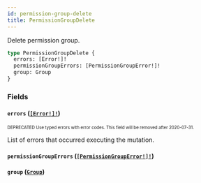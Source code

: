 ```yaml
---
id: permission-group-delete
title: PermissionGroupDelete
---
```


Delete permission group.

```graphql
type PermissionGroupDelete {
  errors: [Error!]!
  permissionGroupErrors: [PermissionGroupError!]!
  group: Group
}
```

### Fields

#### `errors` ([`[Error!]!`](/api-reference/objects/error.mdx))

<sub><sup><span className="deprecatedTag">DEPRECATED</span> Use typed errors with error codes. This field will be removed after 2020-07-31.</sup></sub>

List of errors that occurred executing the mutation.

#### `permissionGroupErrors` ([`[PermissionGroupError!]!`](/api-reference/objects/permission-group-error.mdx))

#### `group` ([`Group`](/api-reference/objects/group.mdx))
